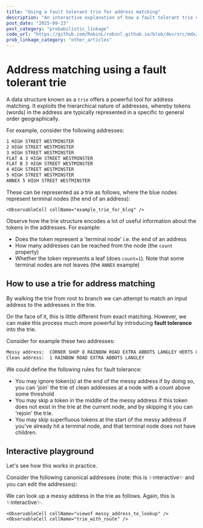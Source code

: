 ```yaml
---
title: "Using a fault tolerant trie for address matching"
description: "An interactive explanation of how a fault tolerant trie can be used for address matching"
post_date: "2025-09-23"
post_category: "probabilistic_linkage"
code_url: "https://github.com/RobinL/robinl.github.io/blob/dev/src/mdx/fault_tolerant_trie.mdx"
prob_linkage_category: "other_articles"
---
```




# Address matching using a fault tolerant trie

A data structure known as a `trie` offers a powerful tool for address matching.  It exploits the hierarchical nature of addresses, whereby tokens (words) in the address are typically represented in a specific to general order geographically.

For example, consider the following addresses:

```txt
1 HIGH STREET WESTMINSTER
2 HIGH STREET WESTMINSTER
3 HIGH STREET WESTMINSTER
FLAT A 3 HIGH STREET WESTMINSTER
FLAT B 3 HIGH STREET WESTMINSTER
4 HIGH STREET WESTMINSTER
5 HIGH STREET WESTMINSTER
ANNEX 5 HIGH STREET WESTMINSTER
```

These can be represented as a trie as follows, where the blue nodes represent terminal nodes (the end of an address):

<WithObservableProvider notebook={notebook}>

    <ObservableCell cellName="example_trie_for_blog" />

Observe how the trie structure encodes a lot of useful information about the tokens in the addresses. For example:

- Does the token represent a 'terminal node' i.e. the end of an address
- How many addresses can be reached from the node (the `count` property)
- Whether the token represents a leaf (does `count=1`).  Note that some terminal nodes are not leaves (the `ANNEX` example)


## How to use a trie for address matching

By walking the trie from root to branch we can attempt to match an input address to the addresses in the trie.

On the face of it, this is little different from exact matching.  However, we can make this process much more powerful by introducing **fault tolerance** into the trie.

Consider for example these two addresses:

```txt
Messy address:  CORNER SHOP 8 RAINBOW ROAD EXTRA ABBOTS LANGLEY HERTS UK
Clean address:  1 RAINBOW ROAD EXTRA ABBOTS LANGLEY
```

We could define the following rules for fault tolerance:
- You may ignore token(s) at the end of the messy address if by doing so, you can 'join' the trie of clean addresses at a node with a count above some threshold
- You may skip a token in the middle of the messy address if this token does not exist in the trie at the current node, and by skipping it you can 'rejoin' the trie.
- You may skip superfluous tokens at the start of the messy address if you've already hit a terminal node, and that terminal node does not have children.


## Interactive playground

Let's see how this works in practice.

Consider the following canonical addresses (note: this is ✨interactive✨ and you can edit the addresses):


<ObservableCell cellName="viewof test_addresses" />


We can look up a messy address in the trie as follows.  Again, this is ✨interactive✨.

    <ObservableCell cellName="viewof messy_address_to_lookup" />
    <ObservableCell cellName="trie_with_route" />


</WithObservableProvider>